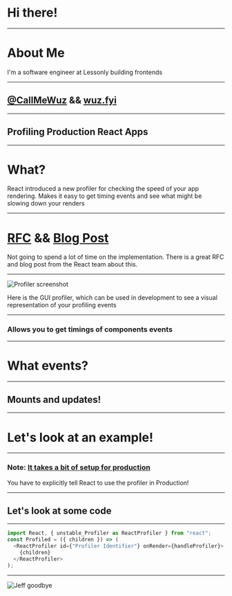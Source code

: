 
<Head>
  <title>My Presentation</title>
  <meta name="twitter:card" content="summary_large_image" />
  <meta name="twitter:site" content="@jxnblk" />
  <meta name="twitter:title" content="My Presentation" />
  <meta name="twitter:description" content="A really great presentation" />
  <meta name="twitter:image" content="https://example.com/card.png" />
</Head>

# Hi there!

---

# About Me

<Notes>I'm a software engineer at Lessonly building frontends</Notes>

---

## [@CallMeWuz](https://twitter.com/CallMeWuz) && [wuz.fyi](https://wuz.fyi)

---

## Profiling Production React Apps

---

# What?

<Notes>
  React introduced a new profiler for checking the speed of your app rendering.
  Makes it easy to get timing events and see what might be slowing down your
  renders
</Notes>

---

# [RFC](https://github.com/reactjs/rfcs/pull/51) && [Blog Post](https://reactjs.org/blog/2018/09/10/introducing-the-react-profiler.html)

<Notes>
  Not going to spend a lot of time on the implementation. There is a great RFC
  and blog post from the React team about this.
</Notes>

---

![Profiler screenshot](https://reactjs.org/static/start-profiling-bae8d10e17f06eeb8c512c91c0153cff-53c76.png)

<Notes>
  Here is the GUI profiler, which can be used in development to see a visual
  representation of your profiling events
</Notes>

---

### Allows you to get timings of components events

---

# What events?

---

## Mounts and updates!

---

# Let's look at an example!

---

### Note: [It takes a bit of setup for production](https://gist.github.com/bvaughn/25e6233aeb1b4f0cdb8d8366e54a3977)

<Notes>
  You have to explicitly tell React to use the profiler in Production!
</Notes>

---

## Let's look at some code

---

```js
import React, { unstable_Profiler as ReactProfiler } from "react";
const Profiled = ({ children }) => (
  <ReactProfiler id={"Profiler Identifier"} onRender={handleProfiler}>
    {children}
  </ReactProfiler>
);
```

---

![Jeff goodbye](https://wuz.fyi/gifs/thats-our-show.gif)

```

```
